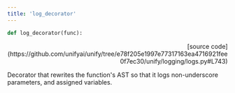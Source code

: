 ```yaml
---
title: 'log_decorator'
---
```


```python
def log_decorator(func):
```

<p align="right">[source code](https://github.com/unifyai/unify/tree/e78f205e1997e77317163ea4716921fee0f7ec30/unify/logging/logs.py#L743)</p>

Decorator that rewrites the function's AST so that it logs non-underscore
parameters, and assigned variables.